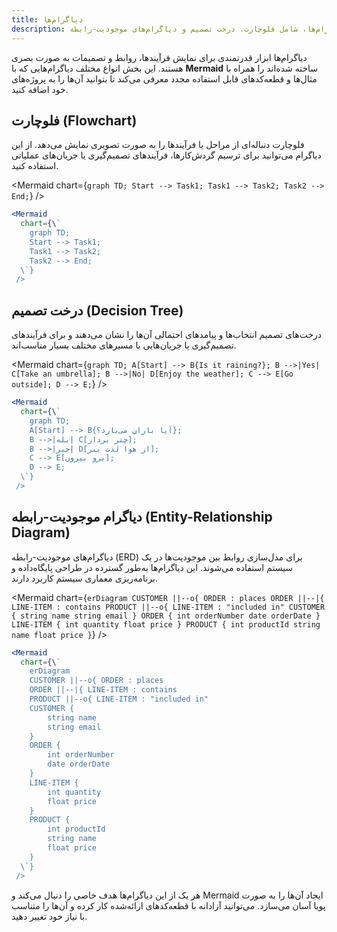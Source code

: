 ```yaml
---
title: دیاگرام‌ها
description: افزودن انواع مختلف دیاگرام‌ها، شامل فلوچارت، درخت تصمیم و دیاگرام‌های موجودیت-رابطه.
---
```


دیاگرام‌ها ابزار قدرتمندی برای نمایش فرآیندها، روابط و تصمیمات به صورت بصری هستند. این بخش انواع مختلف دیاگرام‌هایی که با **Mermaid** ساخته شده‌اند را همراه با مثال‌ها و قطعه‌کدهای قابل استفاده مجدد معرفی می‌کند تا بتوانید آن‌ها را به پروژه‌های خود اضافه کنید.

## فلوچارت (Flowchart)

فلوچارت دنباله‌ای از مراحل یا فرآیندها را به صورت تصویری نمایش می‌دهد. از این دیاگرام می‌توانید برای ترسیم گردش‌کارها، فرآیندهای تصمیم‌گیری یا جریان‌های عملیاتی استفاده کنید.

<Mermaid
  chart={`graph TD;
    Start --> Task1;
    Task1 --> Task2;
    Task2 --> End;`}
/>

```jsx
<Mermaid
  chart={\`
    graph TD;
    Start --> Task1;
    Task1 --> Task2;
    Task2 --> End;
  \`}
 />
```

## درخت تصمیم (Decision Tree)

درخت‌های تصمیم انتخاب‌ها و پیامدهای احتمالی آن‌ها را نشان می‌دهند و برای فرآیندهای تصمیم‌گیری یا جریان‌هایی با مسیرهای مختلف بسیار مناسب‌اند.

<Mermaid
  chart={`graph TD;
    A[Start] --> B{Is it raining?};
    B -->|Yes| C[Take an umbrella];
    B -->|No| D[Enjoy the weather];
    C --> E[Go outside];
    D --> E;`}
/>

```jsx
<Mermaid
  chart={\`
    graph TD;
    A[Start] --> B{آیا باران می‌بارد؟};
    B -->|بله| C[چتر بردار];
    B -->|خیر| D[از هوا لذت ببر];
    C --> E[برو بیرون];
    D --> E;
  \`}
 />
```

## دیاگرام موجودیت-رابطه (Entity-Relationship Diagram)

دیاگرام‌های موجودیت-رابطه (ERD) برای مدل‌سازی روابط بین موجودیت‌ها در یک سیستم استفاده می‌شوند. این دیاگرام‌ها به‌طور گسترده در طراحی پایگاه‌داده و برنامه‌ریزی معماری سیستم کاربرد دارند.

<Mermaid
  chart={`erDiagram
    CUSTOMER ||--o{ ORDER : places
    ORDER ||--|{ LINE-ITEM : contains
    PRODUCT ||--o{ LINE-ITEM : "included in"
    CUSTOMER {
        string name
        string email
    }
    ORDER {
        int orderNumber
        date orderDate
    }
    LINE-ITEM {
        int quantity
        float price
    }
    PRODUCT {
        int productId
        string name
        float price
    }`}
/>

```jsx
<Mermaid
  chart={\`
    erDiagram
    CUSTOMER ||--o{ ORDER : places
    ORDER ||--|{ LINE-ITEM : contains
    PRODUCT ||--o{ LINE-ITEM : "included in"
    CUSTOMER {
        string name
        string email
    }
    ORDER {
        int orderNumber
        date orderDate
    }
    LINE-ITEM {
        int quantity
        float price
    }
    PRODUCT {
        int productId
        string name
        float price
    }
  \`}
 />
```

هر یک از این دیاگرام‌ها هدف خاصی را دنبال می‌کند و Mermaid ایجاد آن‌ها را به صورت پویا آسان می‌سازد. می‌توانید آزادانه با قطعه‌کدهای ارائه‌شده کار کرده و آن‌ها را متناسب با نیاز خود تغییر دهید.
